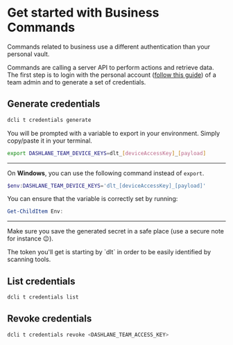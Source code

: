 
# Get started with Business Commands

Commands related to business use a different authentication than your personal vault.

Commands are calling a server API to perform actions and retrieve data.
The first step is to login with the personal account ([follow this guide](../personal/authentication.mdx)) of a team admin and to generate a set of credentials.

## Generate credentials

<AdminBanner />

```sh copy
dcli t credentials generate
```

You will be prompted with a variable to export in your environment. Simply copy/paste it in your terminal.

```sh copy
export DASHLANE_TEAM_DEVICE_KEYS=dlt_[deviceAccessKey]_[payload]
```

---

On **Windows**, you can use the following command instead of `export`.

```powershell copy
$env:DASHLANE_TEAM_DEVICE_KEYS='dlt_[deviceAccessKey]_[payload]'
```

You can ensure that the variable is correctly set by running:

```powershell copy
Get-ChildItem Env:
```

---

Make sure you save the generated secret in a safe place (use a secure note for instance 😉).

<Callout type="info">
    The token you'll get is starting by `dlt` in order to be easily identified by scanning tools.
</Callout>

## List credentials

<AdminBanner />

```sh copy
dcli t credentials list
```

## Revoke credentials

<AdminBanner />

```sh copy
dcli t credentials revoke <DASHLANE_TEAM_ACCESS_KEY>
```
